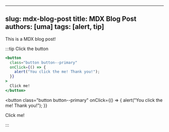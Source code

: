
---
slug: mdx-blog-post
title: MDX Blog Post
authors: [uma]
tags: [alert, tip]
---

This is a MDX blog post!

:::tip Click the button

```jsx
<button
  class="button button--primary"
  onClick={() => {
    alert("You click the me! Thank you!");
  }}
>
  Click me!
</button>
```

<button
  class="button button--primary"
  onClick={() => {
    alert("You click the me! Thank you!");
  }}
>
  Click me!
</button>

:::
